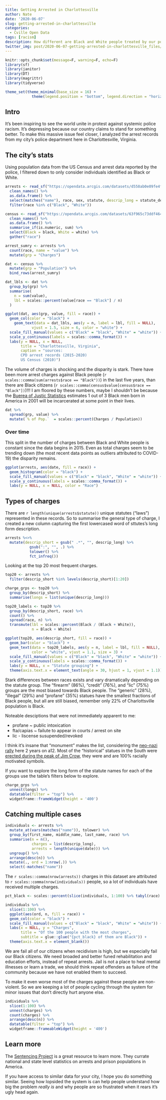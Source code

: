 ```yaml
---
title: Getting Arrested in Charlottesville
author: Nate
date: '2020-06-07'
slug: getting-arrested-in-charlottesville
categories:
  - Cville Open Data
tags: [racism]
description: How different are Black and White people treated by our police?
twitter_img: post/2020-06-07-getting-arrested-in-charlottesville_files/getting-arrested.png
---
```


```r
knitr::opts_chunk$set(message=F, warning=F, echo=F)
library(sf)
library(janitor)
library(DT)
library(magrittr)
library(tidyverse)

theme_set(theme_minimal(base_size = 16) +
            theme(legend.position = "bottom", legend.direction = "horizontal"))
```

## Intro

It's been inspiring to see the world unite in protest against systemic police racism. It's depressing because our country claims to stand for something better. To make this massive issue feel closer, I analyzed the arrest records from my city's police department here in Charlottesville, Virginia.

## The city's stats

Using population data from the US Census and arrest data reported by the police, I filtered down to only consider individuals identified as Black or White.

```r
arrests <- read_sf("https://opendata.arcgis.com/datasets/d558ab0e09fe4f509280bedf6f8793ed_22.geojson") %>%
  clean_names() %>% 
  as.data.frame() %>% 
  select(matches("name"), race, sex, statute, descrip_long = statute_description, date = arrest_datetime) %>% 
  filter(race %in% c("Black", "White"))

census <- read_sf("https://opendata.arcgis.com/datasets/63f965c73ddf46429befe1132f7f06e2_15.geojson") %>%
  clean_names() %>% 
  as.data.frame() %>% 
  summarise_if(is.numeric, sum) %>% 
  select(Black = black, White = white) %>% 
  gather("race")
```

```r

arrest_sumry <- arrests %>% 
  count(race, name = "value") %>% 
  mutate(grp = "Charges")

dat <- census %>% 
  mutate(grp = "Population") %>% 
  bind_rows(arrest_sumry)

dat_lbls <- dat %>% 
  group_by(grp) %>% 
  summarise(
    n = sum(value),
    lbl = scales::percent(value[race == "Black"] / n)
  )

ggplot(dat, aes(grp, value, fill = race)) +
  geom_col(color = "black") +
    geom_text(data = dat_lbls, aes(y = n, label = lbl, fill = NULL),
            vjust = 1.5, size = 6, color = "white") +
  scale_fill_manual(values = c("Black" = "black", "White" = "white")) +
  scale_y_continuous(labels = scales::comma_format()) +
  labs(y = NULL, x = NULL,
       title = "Charlottesville, Virginia",
       caption = "sources:
       CPD arrest records (2015-2020)
       US Census (2010)")

```

The volume of charges is shocking and the disparity is stark. There have been more arrest charges against Black people (`r scales::comma(sum(arrests$race == "Black"))`) in the last five years, than there are Black citizens (`r scales::comma(census$value[census$race == "Black"])`)!!! I am floored by these numbers, maybe I shouldn't be because the [Buerea of Justic Statistics](https://www.sentencingproject.org/wp-content/uploads/2015/10/lifetime-likelihood-of-imprisonment-by-race.png) estimates 1 out of 3 Black men born in America in 2001 will be incarcerated at some point in their lives.

```r
dat %>% 
  spread(grp, value) %>% 
  mutate(`% of Pop.`  = scales::percent(Charges / Population))
```

### Over time

This split in the number of charges between Black and White people is constant since the data begins in 2015. Even as total charges seem to be trending down (the most recent data points as outliers attributed to COVID-19) the disparity remains.

```r
ggplot(arrests, aes(date, fill = race)) +
  geom_histogram(color = "black") +
  scale_fill_manual(values = c("Black" = "black", "White" = "white")) +
  scale_y_continuous(labels = scales::comma_format()) +
  labs(y = NULL, x = NULL, color = "Race")
```

## Types of charges

There are `r length(unique(arrests$statute))` unique statutes ("laws") represented in these records. So to summarise the general type of charge, I created a new column capturing the first lowercased word of sttutes's long form description.

```r
arrests %<>% 
  mutate(descrip_short = gsub(" .*", "", descrip_long) %>% 
           gsub(":", "", .) %>%
           tolower() %>%
           fct_infreq())
```

Looking at the top 20 most frequent charges.

```r
top20 <- arrests %>% 
  filter(descrip_short %in% levels(descrip_short)[1:20])

charge_grps <- top20 %>%
  group_by(descrip_short) %>%
  summarise(longs = list(unique(descrip_long)))

top20_labels <- top20 %>%
  group_by(descrip_short, race) %>% 
  count() %>% 
  spread(race, n) %>% 
  transmute(lbl = scales::percent(Black / (Black + White)),
            n = Black + White)

ggplot(top20, aes(descrip_short, fill = race)) +
  geom_bar(color = "black") +
  geom_text(data = top20_labels, aes(y = n, label = lbl, fill = NULL),
            color = "white", vjust = 1.1, size = 3) +
  scale_fill_manual(values = c("Black" = "black", "White" = "white")) +
  scale_y_continuous(labels = scales::comma_format()) +
  labs(y = NULL, x = "Statute grouping") +
  theme(axis.text.x = element_text(angle = 30, hjust = 1, vjust = 1.1))
```

Stark differences between races exists and vary dramatically depending on the statute group. The "firearm" (86%), "credit" (76%), and "lic" (75%) groups are the most biased towards Black people. The "generic" (28%), "illegal" (29%) and "profane" (35%) statues have the smallest fractions of Black people, but all are still biased, remember only 22% of Charlottsville population is Black.

Noteable desciptions that were not immediately apparent to me:

* profane ~ public intoxication
* fta/capias ~ failute to appear in courts / arrest on site
* lic - liscense susupended/revoked

I think it's insane that "monument" makes the list, considering the [neo-nazi rally](https://en.wikipedia.org/wiki/Unite_the_Right_rally) here 2 years on a12. Most of the "historical" statues in the South were [erected during the peak of Jim Crow](https://en.wikipedia.org/wiki/Removal_of_Confederate_monuments_and_memorials#/media/File:Confedarate_monuments_(2).png), they were and are 100% racially motivated symbols.

If you want to explore the long form of the statute names for each of the groups use the table's filters below to explore.

```r
charge_grps %>% 
  unnest(longs) %>%
  datatable(filter = "top") %>% 
  widgetframe::frameWidget(height = '400')
```

## Catching multiple cases

```r
individuals <- arrests %>%
  mutate_at(vars(matches("name")), tolower) %>% 
  group_by(first_name, middle_name, last_name, race) %>% 
  summarise(n = n(),
            charges = list(descrip_long),
            arrests = length(unique(date))) %>% 
  ungroup() %>% 
  arrange(desc(n)) %>% 
  mutate(., ord = 1:nrow(.)) %>% 
  select(-matches("name"))
```

The `r scales::comma(nrow(arrests))` charges in this dataset are attributed to `r scales::comma(nrow(individuals))` people, so a lot of individuals have received multiple charges.

```r
pct_black <- scales::percent(slice(individuals, 1:100) %>% tabyl(race) %>% .[1,3])

individuals %>% 
  slice(1:100) %>% 
  ggplot(aes(ord, n, fill = race)) + 
  geom_col(color = "black") +
  scale_fill_manual(values = c("Black" = "black", "White" = "white")) +
  labs(x = NULL, y = "Charges",
       title = "Of the 100 people with the most charges",
       subtitle = glue::glue("{pct_black} of them are Black")) +
  theme(axis.text.x = element_blank())
```

We are fail all of our citizens when recidivism is high, but we especially fail our Black citizens. We need broaded and better funed rehabilitation and education efforts, instead of repeat arrests. Jail is not a place to heal mental illnesses or learn a trade, we should think repeat offenders as failure of the community because we have not enabled them to succeed.

To make it even worse most of the charges against these people are non-violent. So we are keeping a lot of people cycling through the system for minor issues that don't directly hurt anyone else.

```r
individuals %>% 
  slice(1:100) %>% 
  unnest(charges) %>% 
  count(charges) %>% 
  arrange(desc(n)) %>% 
  datatable(filter = "top") %>% 
  widgetframe::frameableWidget(height = '400')
```

## Learn more

The [Sentencing Project](If you want national resources in this topic) is a great resource to learn more. They currate national and state level statistics on arrests and prison populations in America.

If you have access to similar data for your city, I hope you do something similar. Seeing how lopsided the system is can help people understand how big the problem *really is* and why people are so frustrated when it rears it's ugly head again.

